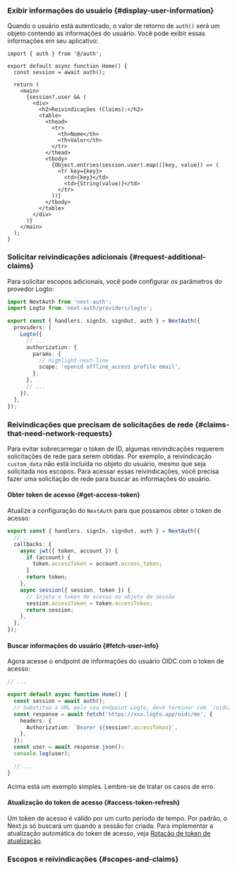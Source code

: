 
### Exibir informações do usuário \{#display-user-information}

Quando o usuário está autenticado, o valor de retorno de `auth()` será um objeto contendo as informações do usuário. Você pode exibir essas informações em seu aplicativo:

```tsx title="app/page.tsx"
import { auth } from '@/auth';

export default async function Home() {
  const session = await auth();

  return (
    <main>
      {session?.user && (
        <div>
          <h2>Reivindicações (Claims):</h2>
          <table>
            <thead>
              <tr>
                <th>Nome</th>
                <th>Valor</th>
              </tr>
            </thead>
            <tbody>
              {Object.entries(session.user).map(([key, value]) => (
                <tr key={key}>
                  <td>{key}</td>
                  <td>{String(value)}</td>
                </tr>
              ))}
            </tbody>
          </table>
        </div>
      )}
    </main>
  );
}
```

### Solicitar reivindicações adicionais \{#request-additional-claims}

<FindUserInfoMissing method="auth()" />

<ScopesAndClaimsIntroduction hideDefaultScopes />

Para solicitar escopos adicionais, você pode configurar os parâmetros do provedor Logto:

```ts title="./auth.ts"
import NextAuth from 'next-auth';
import Logto from 'next-auth/providers/logto';

export const { handlers, signIn, signOut, auth } = NextAuth({
  providers: [
    Logto({
      // ...
      authorization: {
        params: {
          // highlight-next-line
          scope: 'openid offline_access profile email',
        },
      },
      // ...
    }),
  ],
});
```

### Reivindicações que precisam de solicitações de rede \{#claims-that-need-network-requests}

Para evitar sobrecarregar o token de ID, algumas reivindicações requerem solicitações de rede para serem obtidas. Por exemplo, a reivindicação `custom_data` não está incluída no objeto do usuário, mesmo que seja solicitada nos escopos. Para acessar essas reivindicações, você precisa fazer uma solicitação de rede para buscar as informações do usuário.

#### Obter token de acesso \{#get-access-token}

Atualize a configuração do `NextAuth` para que possamos obter o token de acesso:

```ts title="./auth.ts"
export const { handlers, signIn, signOut, auth } = NextAuth({
  // ...
  callbacks: {
    async jwt({ token, account }) {
      if (account) {
        token.accessToken = account.access_token;
      }
      return token;
    },
    async session({ session, token }) {
      // Injeta o token de acesso no objeto de sessão
      session.accessToken = token.accessToken;
      return session;
    },
  },
});
```

#### Buscar informações do usuário \{#fetch-user-info}

Agora acesse o endpoint de informações do usuário OIDC com o token de acesso:

```ts title="./app/page.tsx"
// ...

export default async function Home() {
  const session = await auth();
  // Substitua a URL pelo seu endpoint Logto, deve terminar com `/oidc/me`
  const response = await fetch('https://xxx.logto.app/oidc/me', {
    headers: {
      Authorization: `Bearer ${session?.accessToken}`,
    },
  });
  const user = await response.json();
  console.log(user);

  // ...
}
```

Acima está um exemplo simples. Lembre-se de tratar os casos de erro.

#### Atualização do token de acesso \{#access-token-refresh}

Um token de acesso é válido por um curto período de tempo. Por padrão, o Next.js só buscará um quando a sessão for criada. Para implementar a atualização automática do token de acesso, veja [Rotação de token de atualização](https://next-auth.js.org/v3/tutorials/refresh-token-rotation).

### Escopos e reivindicações \{#scopes-and-claims}

<ScopesAndClaims />
